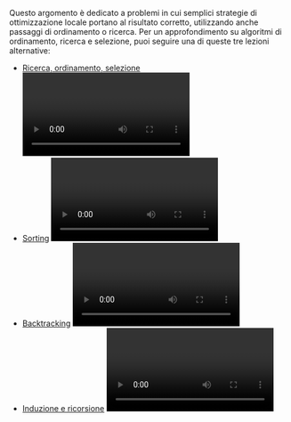 
Questo argomento è dedicato a problemi in cui semplici strategie di ottimizzazione locale portano al risultato corretto, utilizzando anche passaggi di ordinamento o ricerca. Per un approfondimento su algoritmi di ordinamento, ricerca e selezione, puoi seguire una di queste tre lezioni alternative:

- [Ricerca, ordinamento, selezione](https://youtu.be/1_rIGry0IKw) <Video /> ([slide](https://wiki.olinfo.it/2021/ricerca_ordinamento_selezione.pdf)) di Giorgio Audrito (stage PO 2021)
- [Sorting](https://youtu.be/iG9M_lBOOew) <Video /> e [Searching](https://youtu.be/8H9UC0KwTQU) <Video /> di Dario Ostuni
- [Backtracking](https://youtu.be/Hrp7_O2LOh8) <Video /> ([slide](https://wiki.olinfo.it/2021/greedy_backtracking.pdf)) di Marco Donadoni (stage PO 2021)
- [Induzione e ricorsione](https://youtu.be/OWfg-uqAgeQ) <Video /> ([appunti](https://wiki.olinfo.it/2022/lezione_1_-_algoritmica.pdf)) di Andrea Ciprietti (stage PO 2022)

